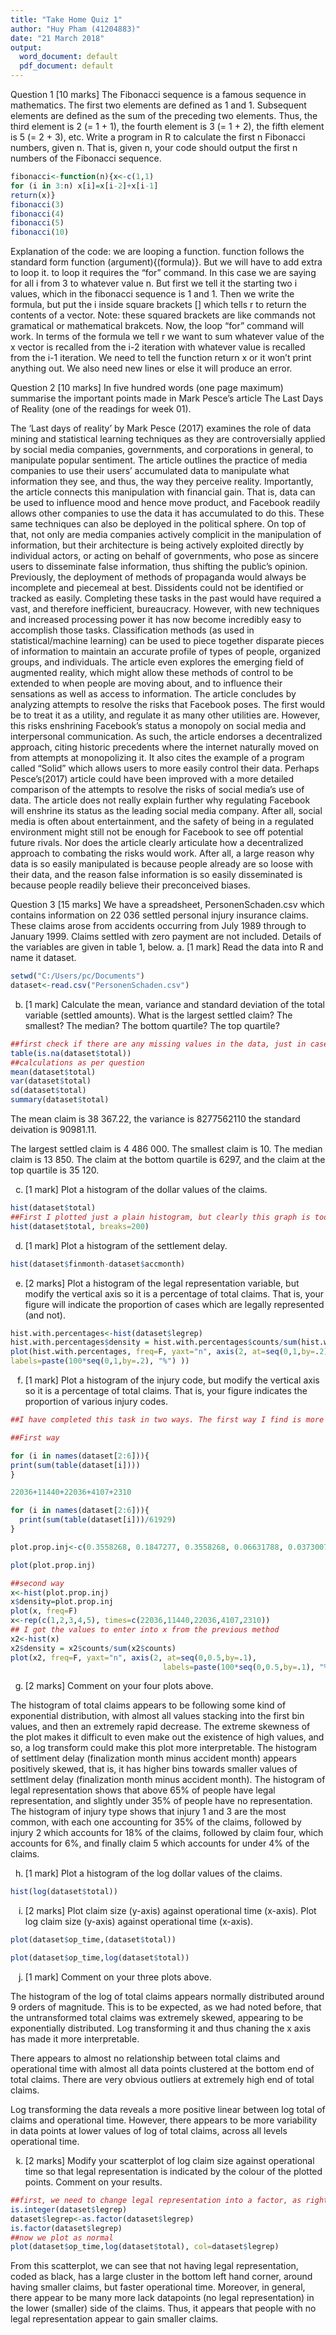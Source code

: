 ---
title: "Take Home Quiz 1"
author: "Huy Pham (41204883)"
date: "21 March 2018"
output:
  word_document: default
  pdf_document: default
---
Question 1 [10 marks]
The Fibonacci sequence is a famous sequence in mathematics. The first two
elements are defined as 1 and 1. Subsequent elements are defined as the sum
of the preceding two elements. Thus, the third element is 2 (= 1 + 1), the
fourth element is 3 (= 1 + 2), the fifth element is 5 (= 2 + 3), etc.
Write a program in R to calculate the first n Fibonacci numbers, given
n. That is, given n, your code should output the first n numbers of the
Fibonacci sequence.
```{r}
fibonacci<-function(n){x<-c(1,1)
for (i in 3:n) x[i]=x[i-2]+x[i-1]
return(x)}
fibonacci(3)
fibonacci(4)
fibonacci(5)
fibonacci(10)
```

Explanation of the code: we are looping a function. function follows the standard
form function (argument){(formula)}. But we will have to add extra to loop it.
to loop it requires the "for" command. In this case we are saying for all i from
3 to whatever value n. But first we tell it the starting two i values, which
in the fibonacci sequence is 1 and 1. Then we write the formula, but put the i 
inside square brackets [] which tells r to return the contents of a vector. Note: these squared brackets are like commands not gramatical or mathematical brakcets. Now, the loop "for" command will work. In terms of the formula we tell r we want
to sum whatever value of the x vector is recalled from the i-2 iteration 
with whatever value is recalled from the i-1 iteration. We need to tell the function
return x or it won't print anything out. We also need new lines or else it will 
produce an error.

Question 2 [10 marks]
In five hundred words (one page maximum) summarise the important points
made in Mark Pesce's article The Last Days of Reality (one of the readings
for week 01).

The ‘Last days of reality’ by Mark Pesce (2017) examines the role of data mining and statistical learning techniques as they are controversially applied by social media companies, governments, and corporations in general, to manipulate popular sentiment. 
The article outlines the practice of media companies to use their users’ accumulated data to manipulate what information they see, and thus, the way they perceive reality. Importantly, the article connects this manipulation with financial gain. That is, data can be used to influence mood and hence move product, and Facebook readily allows other companies to use the data it has accumulated to do this. These same techniques can also be deployed in the political sphere. On top of that, not only are media companies actively complicit in the manipulation of information, but their architecture is being actively exploited directly by individual actors, or acting on behalf of governments, who pose as sincere users to disseminate false information, thus shifting the public’s opinion.   
Previously, the deployment of methods of propaganda would always be incomplete and piecemeal at best. Dissidents could not be identified or tracked as easily. Completing these tasks in the past would have required a vast, and therefore inefficient, bureaucracy. However, with new techniques and increased processing power it has now become incredibly easy to accomplish those tasks. Classification methods (as used in statistical/machine learning) can be used to piece together disparate pieces of information to maintain an accurate profile of types of people, organized groups, and individuals. The article even explores the emerging field of augmented reality, which might allow these methods of control to be extended to when people are moving about, and to influence their sensations as well as access to information. 
The article concludes by analyzing attempts to resolve the risks that Facebook poses. The first would be to treat it as a utility, and regulate it as many other utilities are. However, this risks enshrining Facebook’s status a monopoly on social media and interpersonal communication. As such, the article endorses a decentralized approach, citing historic precedents where the internet naturally moved on from attempts at monopolizing it. It also cites the example of a program called “Solid” which allows users to more easily control their data. 
Perhaps Pesce’s(2017) article could have been improved with a more detailed comparison of the attempts to resolve the risks of social media’s use of data. The article does not really explain further why regulating Facebook will enshrine its status as the leading social media company. After all, social media is often about entertainment, and the safety of being in a regulated environment might still not be enough for Facebook to see off potential future rivals. Nor does the article clearly articulate how a decentralized approach to combating the risks would work. After all, a large reason why data is so easily manipulated is because people already are so loose with their data, and the reason false information is so easily disseminated is because people readily believe their preconceived biases. 


Question 3 [15 marks]
We have a spreadsheet, PersonenSchaden.csv which contains information
on 22 036 settled personal injury insurance claims. These claims arose from
accidents occurring from July 1989 through to January 1999. Claims settled
with zero payment are not included.
Details of the variables are given in table 1, below.
a. [1 mark] Read the data into R and name it dataset.

```{r}
setwd("C:/Users/pc/Documents")
dataset<-read.csv("PersonenSchaden.csv")
```

b. [1 mark] Calculate the mean, variance and standard deviation of the
total variable (settled amounts). What is the largest settled claim?
The smallest? The median? The bottom quartile? The top quartile?


```{r }
##first check if there are any missing values in the data, just in case
table(is.na(dataset$total))
##calculations as per question
mean(dataset$total)
var(dataset$total)
sd(dataset$total)
summary(dataset$total)

```
The mean claim is 38 367.22, the variance is 8277562110 the standard deivation is 90981.11.

The largest settled claim is 4 486 000. The smallest claim is 10. The median claim is 13 850. The claim at the bottom quartile is 6297, and the claim at the top quartile is 35 120. 

c. [1 mark] Plot a histogram of the dollar values of the claims.

```{r}
hist(dataset$total)
##First I plotted just a plain histogram, but clearly this graph is too difficult to interpret. So I plotted another ##histogram with larger bins (200),  just to make the trend more clear. The issue of the extreme skew will be dealt with in later questions. 
hist(dataset$total, breaks=200)
```

d. [1 mark] Plot a histogram of the settlement delay.

```{r}
hist(dataset$finmonth-dataset$accmonth)
```

e. [2 marks] Plot a histogram of the legal representation variable, but
modify the vertical axis so it is a percentage of total claims. That
is, your figure will indicate the proportion of cases which are legally
represented (and not).

```{r}
hist.with.percentages<-hist(dataset$legrep)
hist.with.percentages$density = hist.with.percentages$counts/sum(hist.with.percentages$counts)
plot(hist.with.percentages, freq=F, yaxt="n", axis(2, at=seq(0,1,by=.2),  
labels=paste(100*seq(0,1,by=.2), "%") ))
```

f. [1 mark] Plot a histogram of the injury code, but modify the vertical
axis so it is a percentage of total claims. That is, your figure indicates
the proportion of various injury codes.

```{r}
##I have completed this task in two ways. The first way I find is more direct, but the question clearly asks for a histogram, which I interpret as having bars which represents bins of data. As such, I will make a second graph which is an actual histogram.

##First way

for (i in names(dataset[2:6])){
print(sum(table(dataset[i])))
}

22036+11440+22036+4107+2310

for (i in names(dataset[2:6])){
  print(sum(table(dataset[i]))/61929)
}

plot.prop.inj<-c(0.3558268, 0.1847277, 0.3558268, 0.06631788, 0.03730078)

plot(plot.prop.inj)

##second way
x<-hist(plot.prop.inj)
x$density=plot.prop.inj
plot(x, freq=F)
x<-rep(c(1,2,3,4,5), times=c(22036,11440,22036,4107,2310))
## I got the values to enter into x from the previous method
x2<-hist(x)
x2$density = x2$counts/sum(x2$counts)
plot(x2, freq=F, yaxt="n", axis(2, at=seq(0,0.5,by=.1),  
                                  labels=paste(100*seq(0,0.5,by=.1), "%") ))
```


g. [2 marks] Comment on your four plots above.

The histogram of total claims appears to be following some kind of exponential distribution, with almost all values stacking into the first bin values, and then an extremely rapid decrease. The extreme skewness of the plot makes it difficult to even make out the existence of high values, and so, a log transform could make this plot more interpretable.
The histogram of settlment delay (finalization month minus accident month) appears positively skewed, that is, it has higher bins towards smaller values of settlment delay (finalization month minus accident month). 
The histogram of legal representation shows that above 65% of people have legal representation, and slightly under 35% of people have no representation. 
The histogram of injury type shows that injury 1 and 3 are the most common, with each one accounting for 35% of the claims, followed by injury 2 which accounts for 18% of the claims, followed by claim four, which accounts for 6%, and finally claim 5 which accounts for under 4% of the claims. 


h. [1 mark] Plot a histogram of the log dollar values of the claims.

```{r}
hist(log(dataset$total))
```

i. [2 marks] Plot claim size (y-axis) against operational time (x-axis).
Plot log claim size (y-axis) against operational time (x-axis).

```{r}
plot(dataset$op_time,(dataset$total))

plot(dataset$op_time,log(dataset$total))
```

j. [1 mark] Comment on your three plots above.

The histogram of the log of total claims appears normally distributed around 9 orders of magnitude. This is to be expected, as we had noted before, that the untransformed total claims was extremely skewed, appearing to be exponentially distributed. Log transforming it and thus chaning the x axis has made it more interpretable. 

There appears to almost no relationship between total claims and operational time with almost all data points clustered at the bottom end of total claims. There are very obvious outliers at extremely high end of total claims. 

Log transforming the data reveals a more positive linear between log total of claims and operational time. However, there appears to be more variability in data points at lower values of log of total claims, across all levels operational time.  


k. [2 marks] Modify your scatterplot of log claim size against operational
time so that legal representation is indicated by the colour of the plotted
points. Comment on your results.

```{r}
##first, we need to change legal representation into a factor, as right now, it is clearly considered an integer.
is.integer(dataset$legrep)
dataset$legrep<-as.factor(dataset$legrep)
is.factor(dataset$legrep)
##now we plot as normal
plot(dataset$op_time,log(dataset$total), col=dataset$legrep)
```

From this scatterplot, we can see that not having legal representation, coded as black, has a large cluster in the bottom left hand corner, around having smaller claims, but faster operational time. Moreover, in general, there appear to be many more lack datapoints (no legal representation) in the lower (smaller) side of the claims. Thus, it appears that people with no legal representation appear to gain smaller claims. 



